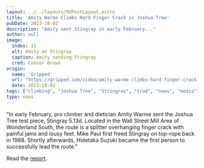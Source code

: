 ```yaml
---
layout: ../../layouts/MdPostLayout.astro
title: 'Amity Warme Climbs Hard Finger Crack in Joshua Tree'
pubDate: 2023-10-02
description: "Amity sent Stingray in early February..."
author: null
image: 
  index: 15
  alt: Amity on Stingray
  caption: Amity sending Stingray
  cred: Connor Brown
origin: 
  name: 'Gripped'
  url: "https://gripped.com/video/amity-warme-climbs-hard-finger-crack-in-joshua-tree/"
  date: 2023-10-02
tags: ["climbing", "Joshua Tree", "Stringray", "trad", "news", "media"]
type: news
---
```

"In early February, pro climber and dietician Amity Warme sent the Joshua Tree test piece, Stingray 5.13d. Located in the Wall Street Mill Area of Wonderland South, the route is a splitter overhanging finger crack with painful jams and lousy feet. Mike Paul first freed Stingray on top-rope back in 1988. Shortly afterwards, Hidetaka Suzuki became the first person to successfully lead the route."

Read the [report](https://gripped.com/video/amity-warme-climbs-hard-finger-crack-in-joshua-tree/).